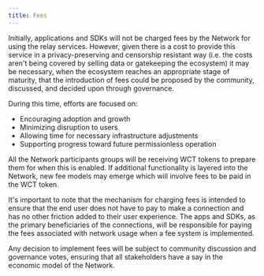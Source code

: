 ```yaml
---
title: Fees
---
```


Initially, applications and SDKs will not be charged fees by the Network for using the relay services. However, given there is a cost to provide this service in a privacy-preserving and censorship resistant way (i.e. the costs aren't being covered by selling data or gatekeeping the ecosystem) it may be necessary, when the ecosystem reaches an appropriate stage of maturity, that the introduction of fees could be proposed by the community, discussed, and decided upon through governance.

During this time, efforts are focused on:
- Encouraging adoption and growth
- Minimizing disruption to users
- Allowing time for necessary infrastructure adjustments
- Supporting progress toward future permissionless operation

All the Network participants groups will be receiving WCT tokens to prepare them for when this is enabled. If additional functionality is layered into the Network, new fee models may emerge which will involve fees to be paid in the WCT token.

It's important to note that the mechanism for charging fees is intended to ensure that the end user does not have to pay to make a connection and has no other friction added to their user experience. The apps and SDKs, as the primary beneficiaries of the connections, will be responsible for paying the fees associated with network usage when a fee system is implemented.

Any decision to implement fees will be subject to community discussion and governance votes, ensuring that all stakeholders have a say in the economic model of the Network.